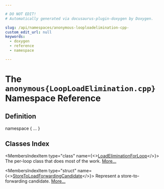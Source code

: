 ```yaml
---

# DO NOT EDIT!
# Automatically generated via docusaurus-plugin-doxygen by Doxygen.

slug: /api/namespaces/anonymous-looploadelimination-cpp-
custom_edit_url: null
keywords:
  - doxygen
  - reference
  - namespace

---
```





# The `anonymous{LoopLoadElimination.cpp}` Namespace Reference

<DoxygenPage pluginConfig={pluginConfig}>



## Definition

<CodeBlock>namespace &#123; ... &#125;</CodeBlock>

## Classes Index

<MembersIndex>

<MembersIndexItem
  type="class"
  name={<><a href="/docs/api/classes/anonymous-namespace-looploadelimination-cpp-/loadeliminationforloop">LoadEliminationForLoop</a></>}>
The per-loop class that does most of the work. <a href="/docs/api/classes/anonymous-namespace-looploadelimination-cpp-/loadeliminationforloop/#details">More...</a>
</MembersIndexItem>

<MembersIndexItem
  type="struct"
  name={<><a href="/docs/api/structs/anonymous-namespace-looploadelimination-cpp-/storetoloadforwardingcandidate">StoreToLoadForwardingCandidate</a></>}>
Represent a store-to-forwarding candidate. <a href="/docs/api/structs/anonymous-namespace-looploadelimination-cpp-/storetoloadforwardingcandidate/#details">More...</a>
</MembersIndexItem>

</MembersIndex>


</DoxygenPage>
